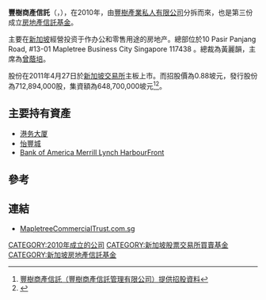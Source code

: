 '''豐樹商產信託'''（'''{{lang-en|Mapletree Commercial Trust}}'''，{{sgx|N2IU}}），在2010年，由[[豐樹產業私人有限公司|豐樹產業私人有限公司]]分拆而來，也是第三份成立[[房地產信託基金|房地產信託基金]]。

主要在[[新加坡|新加坡]]經營投资于作办公和零售用途的房地产。總部位於10 Pasir Panjang Road, #13-01 Mapletree Business City Singapore 117438 。總裁為黃麗韻，主席為[[曾蔭培|曾蔭培]]。

股份在2011年4月27日於[[新加坡交易所|新加坡交易所]]主板上市。而招股價為0.88坡元，發行股份為712,894,000股，集資額為648,700,000坡元<ref>[http://info.sgx.com/webipo.nsf/IPOAttachmentsName/MAPLETREE%20COMMERCIAL%20TRUST/$File/Prospectus%20(Clean).pdf 豐樹商產信託（豐樹商產信託管理有限公司）提供招股資料]{{dead link|date=2018年4月 |bot=InternetArchiveBot |fix-attempted=yes }}</ref><ref>{{Cite web |url=http://www.channelnewsasia.com/stories/singaporebusinessnews/view/1121068/1/.html |title=豐樹商產信託進行公開招股 （2011年4月6日）新傳媒互動媒體旗下亞洲新聞頻道網19:03消息（英文版） |accessdate=2012年3月28日 |archive-date=2011年8月30日 |archive-url=https://web.archive.org/web/20110830145933/http://www.channelnewsasia.com/stories/singaporebusinessnews/view/1121068/1/.html |dead-url=no }}</ref>。

==主要持有資產==
*[[港务大厦|港务大厦]]
*[[怡豐城|怡豐城]]
*[[Bank_of_America_Merrill_Lynch_HarbourFront|Bank of America Merrill Lynch HarbourFront]]

==參考==
{{REFLIST}}

==連結==
*[http://www.mapletreecommercialtrust.com.sg MapletreeCommercialTrust.com.sg]{{Wayback|url=http://www.mapletreecommercialtrust.com.sg/ |date=20181103021349 }} 

[[CATEGORY:2010年成立的公司|CATEGORY:2010年成立的公司]]
[[CATEGORY:新加坡股票交易所買賣基金|CATEGORY:新加坡股票交易所買賣基金]]
[[CATEGORY:新加坡房地產信託基金|CATEGORY:新加坡房地產信託基金]]